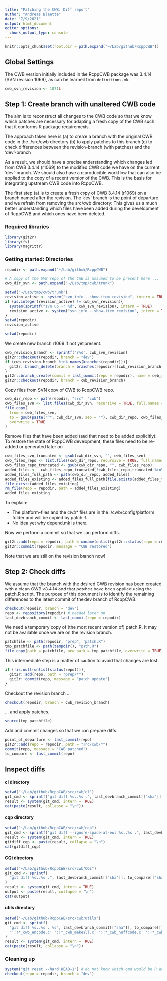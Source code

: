 ```yaml
---
title: "Patching the CWB: Diff report"
author: "Andreas Blaette"
date: "7/9/2021"
output: html_document
editor_options: 
  chunk_output_type: console
---
```


```r
knitr::opts_chunk$set(root.dir = path.expand("~/Lab/github/RcppCWB"))
```

## Global Settings

The CWB version initially included in the RcppCWB package was 3.4.14 (SVN revision 1069), as can be learned from `definitions.mk`.

```r
cwb_svn_revision <- 1071L
```

## Step 1: Create branch with unaltered CWB code

The aim is to reconstruct all changes to the CWB code so that we know which patches are necessary for adapting a fresh copy of the CWB such that it conforms R package requirements.

The approach taken here is
  (a) to create a branch with the original CWB code in the ./src/cwb directory
  (b) to apply patches to this branch
  (c) to check differences between the revision-branch (with patches) and the 'dev'-branch

As a result, we should have a precise understanding which changes led from CWB 3.4.14 (r1069) to the modified CWB code we have on the current 'dev'-branch. We should also have a reproducible workflow that can also be applied to the copy of a recent version of the CWB. This is the basis for integrating upstream CWB code into RcppCWB.

The first step (a) is to create a fresh copy of CWB 3.4.14 (r1069) on a branch
named after the revision. The 'dev' branch is the point of departure and we refrain from  removing the src/cwb directory: This gives us a much better understanding which files  have been added during the development of RcppCWB and which ones have been deleted.


### Required libraries

```r
library(git2r)
library(fs)
library(magrittr)
```


### Getting started: Directories

```r
repodir <- path.expand("~/Lab/github/RcppCWB")

# A copy of the SVN repo of the CWB is assumed to be present here ...
cwb_dir_svn <- path.expand("~/Lab/tmp/cwb/trunk")
```
  

```r
setwd("~/Lab/tmp/cwb/trunk")
revision_active <- system("svn info --show-item revision", intern = TRUE)
if (as.integer(revision_active) != cwb_svn_revision){
  system(sprintf("svn up -r %d", cwb_svn_revision), intern = TRUE)
  revision_active <- system("svn info --show-item revision", intern = TRUE)
}
setwd(repodir)
revision_active
```

```r
setwd(repodir)
```

We create new branch r1069 if not yet present.

```r
cwb_revision_branch <- sprintf("r%d", cwb_svn_revision)
git2r::checkout(repodir, branch = "dev")
if (cwb_revision_branch %in% names(branches(repodir))){
  git2r::branch_delete(branch = branches(repodir)[[cwb_revision_branch]])
}
git2r::branch_create(commit = last_commit(repo = repodir), name = cwb_revision_branch)
git2r::checkout(repodir, branch = cwb_revision_branch)
```

Copy files from SVN copy of CWB to RcppCWB repo.

```r
cwb_dir_repo <- path(repodir, "src", "cwb")
cwb_files_svn <- list.files(cwb_dir_svn, recursive = TRUE, full.names = TRUE)
file.copy(
  from = cwb_files_svn,
  to = gsub(paste("^", cwb_dir_svn, sep = ""), cwb_dir_repo, cwb_files_svn),
  overwrite = TRUE
)
```  


Remove files that have been added (and that need to be added explicitly): To restore the state of RcppCWB development, these files need to be re-added or generated later on

```r
cwb_files_svn_truncated <- gsub(cwb_dir_svn, "", cwb_files_svn)
cwb_files_repo <- list.files(cwb_dir_repo, recursive = TRUE, full.names = TRUE)
cwb_files_repo_truncated <- gsub(cwb_dir_repo, "", cwb_files_repo)
added_files <-  cwb_files_repo_truncated[!cwb_files_repo_truncated %in% cwb_files_svn_truncated]
added_files_full_path <- path(cwb_dir_repo, added_files)
added_files_existing <- added_files_full_path[file.exists(added_files_full_path)]
file.exists(added_files_existing)
rm_file(repo = repodir, path = added_files_existing)
added_files_existing
```

To explain:

- The platform-files and the _cwb_* files are in the ./cwb/config/platform folder and will be copied by patch.R.
- No idea yet why depend.mk is there.
  
Now we perform a commit so that we can perform diffs.

```r
git2r::add(repo = repodir, path = unname(unlist(git2r::status(repo = repodir))))
git2r::commit(repodir, message = "CWB restored")
```

Note that we are still on the revision branch now! 


## Step 2: Check diffs

We assume that the branch with the desired CWB revision has been created with a clean CWB v3.4.14 and that patches have been applied using the patch.R script. The purpose of this document is to identify the remaining differences to the latest commit of the dev branch of RcppCWB.

```r
checkout(repodir, branch = "dev")
repo <- repository(repodir) # needed later on
last_devbranch_commit <- last_commit(repo = repodir)
```

We need a temporary copy of (the most recent version of) patch.R. It may not be available once we are on the revision branch.

```r
patchfile <- path(repodir, "prep", "patch.R")
tmp_patchfile <- path(tempdir(), "path.R")
file_copy(path = patchfile, new_path = tmp_patchfile, overwrite = TRUE)
```

This intermediate step is a matter of caution to avoid that changes are lost.

```r
if (!is.null(unlist(status(repo)))){
  git2r::add(repo, path = "prep/*")
  git2r::commit(repo, message = "patch update")
}
```

Checkout the revision branch ... 

```r
checkout(repodir, branch = cwb_revision_branch)
```

... and apply patches.

```r
source(tmp_patchfile)
```

Add and commit changes so that we can prepare diffs.

```r
point_of_departure <- last_commit(repo)
git2r::add(repo = repodir, path = "src/cwb/*")
commit(repo, message = "CWB patched")
to_compare <- last_commit(repo)
```


## Inspect diffs

#### cl directory
  
```r
setwd("~/Lab/github/RcppCWB/src/cwb/cl")
git_cmd <- sprintf("git diff %s..%s .", last_devbranch_commit[["sha"]], to_compare[["sha"]])
result <- system(git_cmd, intern = TRUE)
cat(paste(result, collapse = "\n"))
```


#### cqp directory

```r
setwd("~/Lab/github/RcppCWB/src/cwb/cqp")
git_cmd <- sprintf("git diff --ignore-space-at-eol %s..%s .", last_devbranch_commit[["sha"]], to_compare[["sha"]])
result <- system(git_cmd, intern = TRUE)
gitdiff_cqp <- paste(result, collapse = "\n")
cat(gitdiff_cqp)
```


#### CQi directory

```r
setwd("~/Lab/github/RcppCWB/src/cwb/CQi")
git_cmd <- sprintf(
  "git diff %s..%s .", last_devbranch_commit[["sha"]], to_compare[["sha"]]
)
result <- system(git_cmd, intern = TRUE)
output <- paste(result, collapse = "\n")
cat(output)
```


#### utils directory
  
```r
setwd("~/Lab/github/RcppCWB/src/cwb/utils")
git_cmd <- sprintf(
  "git diff %s..%s . %s", last_devbranch_commit[["sha"]], to_compare[["sha"]], 
  "':!*_cwb_encode.c' ':!*_cwb_makeall.c' ':!*_cwb_huffcode.c' ':!*_cwb_compress_rdx.c' ':!*Makefile'"
)
result <- system(git_cmd, intern = TRUE)
cat(paste(result, collapse = "\n"))
```


### Cleaning up

```r
system("git reset --hard HEAD~1") # do not know which cmd would be R equivalent
checkout(repo = repodir, branch = "dev")
```

